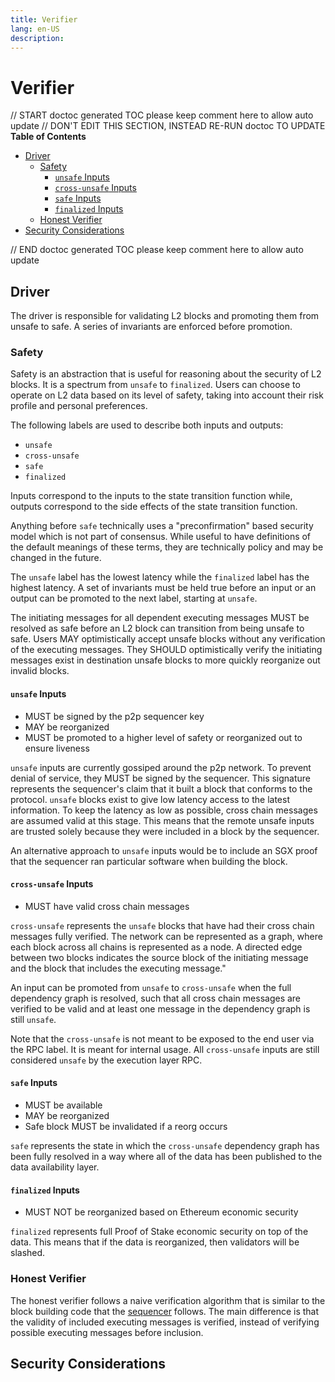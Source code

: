 ```yaml
---
title: Verifier
lang: en-US
description:
---
```


# Verifier

// START doctoc generated TOC please keep comment here to allow auto update
// DON'T EDIT THIS SECTION, INSTEAD RE-RUN doctoc TO UPDATE
**Table of Contents**

- [Driver](#driver)
  - [Safety](#safety)
    - [`unsafe` Inputs](#unsafe-inputs)
    - [`cross-unsafe` Inputs](#cross-unsafe-inputs)
    - [`safe` Inputs](#safe-inputs)
    - [`finalized` Inputs](#finalized-inputs)
  - [Honest Verifier](#honest-verifier)
- [Security Considerations](#security-considerations)

// END doctoc generated TOC please keep comment here to allow auto update

## Driver

The driver is responsible for validating L2 blocks and promoting them from unsafe
to safe. A series of invariants are enforced before promotion.

### Safety

Safety is an abstraction that is useful for reasoning about the security of L2 blocks.
It is a spectrum from `unsafe` to `finalized`. Users can choose to operate on L2 data
based on its level of safety, taking into account their risk profile and personal preferences.

The following labels are used to describe both inputs and outputs:

- `unsafe`
- `cross-unsafe`
- `safe`
- `finalized`

Inputs correspond to the inputs to the state transition function while, outputs correspond to the side
effects of the state transition function.

Anything before `safe` technically uses a "preconfirmation" based security model which is not part
of consensus. While useful to have definitions of the default meanings of these terms, they are
technically policy and may be changed in the future.

The `unsafe` label has the lowest latency while the `finalized` label has the highest latency.
A set of invariants must be held true before an input or an output can be promoted to the next
label, starting at `unsafe`.

The initiating messages for all dependent executing messages MUST be resolved as safe before an L2 block can transition
from being unsafe to safe. Users MAY optimistically accept unsafe blocks without any verification of the
executing messages. They SHOULD optimistically verify the initiating messages exist in destination unsafe blocks
to more quickly reorganize out invalid blocks.

#### `unsafe` Inputs

- MUST be signed by the p2p sequencer key
- MAY be reorganized
- MUST be promoted to a higher level of safety or reorganized out to ensure liveness

`unsafe` inputs are currently gossiped around the p2p network. To prevent denial of service, they MUST
be signed by the sequencer. This signature represents the sequencer's claim that it
built a block that conforms to the protocol. `unsafe` blocks exist to give low latency access to the
latest information. To keep the latency as low as possible, cross chain messages are assumed valid
at this stage. This means that the remote unsafe inputs are trusted solely because they were
included in a block by the sequencer.

An alternative approach to `unsafe` inputs would be to include an SGX proof that the sequencer ran
particular software when building the block.

#### `cross-unsafe` Inputs

- MUST have valid cross chain messages

`cross-unsafe` represents the `unsafe` blocks that have had their cross chain messages fully verified.
The network can be represented as a graph, where each block across all chains is represented as a node.
A directed edge between two blocks indicates the source block of the initiating message
and the block that includes the executing message."

An input can be promoted from `unsafe` to `cross-unsafe` when the full dependency graph is resolved,
such that all cross chain messages are verified to be valid and at least one message in the dependency
graph is still `unsafe`.

Note that the `cross-unsafe` is not meant to be exposed to the end user via the RPC label. It is
meant for internal usage. All `cross-unsafe` inputs are still considered `unsafe` by the execution
layer RPC.

#### `safe` Inputs

- MUST be available
- MAY be reorganized
- Safe block MUST be invalidated if a reorg occurs

`safe` represents the state in which the `cross-unsafe` dependency graph has been fully resolved
in a way where all of the data has been published to the data availability layer.

#### `finalized` Inputs

- MUST NOT be reorganized based on Ethereum economic security

`finalized` represents full Proof of Stake economic security on top of the data. This means that
if the data is reorganized, then validators will be slashed.

### Honest Verifier

The honest verifier follows a naive verification algorithm that is similar
to the block building code that the [sequencer](./sequencer.md#direct-dependency-confirmation)
follows. The main difference is that the validity of included executing
messages is verified, instead of verifying possible executing messages before
inclusion.

## Security Considerations
